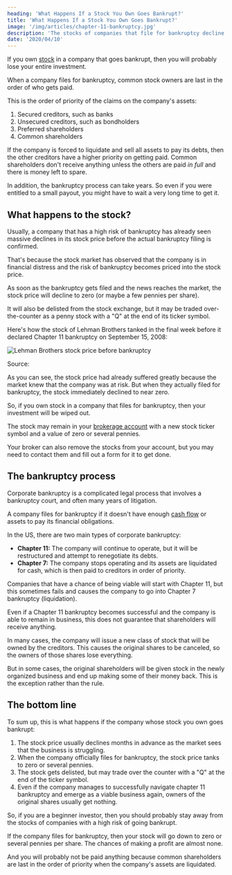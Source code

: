 ```yaml
---
heading: 'What Happens If a Stock You Own Goes Bankrupt?'
title: 'What Happens If a Stock You Own Goes Bankrupt?'
image: '/img/articles/chapter-11-bankruptcy.jpg'
description: 'The stocks of companies that file for bankruptcy decline to zero or several pennies per share. Shareholders usually lose 100% of their investment.'
date: '2020/04/10'
---
```


If you own [stock](/stocks/) in a company that goes bankrupt, then you will probably lose your entire investment.

When a company files for bankruptcy, common stock owners are last in the order of who gets paid.

This is the order of priority of the claims on the company's assets:

1. Secured creditors, such as banks
2. Unsecured creditors, such as bondholders
3. Preferred shareholders
4. Common shareholders

If the company is forced to liquidate and sell all assets to pay its debts, then the other creditors have a higher priority on getting paid. Common shareholders don't receive anything unless the others are paid _in full_ and there is money left to spare.

In addition, the bankruptcy process can take years. So even if you were entitled to a small payout, you might have to wait a very long time to get it.

## What happens to the stock?

Usually, a company that has a high risk of bankruptcy has already seen massive declines in its stock price before the actual bankruptcy filing is confirmed.

That's because the stock market has observed that the company is in financial distress and the risk of bankruptcy becomes priced into the stock price.

As soon as the bankruptcy gets filed and the news reaches the market, the stock price will decline to zero (or maybe a few pennies per share).

It will also be delisted from the stock exchange, but it may be traded over-the-counter as a penny stock with a "Q" at the end of its ticker symbol.

Here's how the stock of Lehman Brothers tanked in the final week before it declared Chapter 11 bankruptcy on September 15, 2008:

<img
	src="/img/articles/lehman-brothers-stock-price-before-bankruptcy.png"
	alt="Lehman Brothers stock price before bankruptcy"
	width={1000}
	height={641}
	loading="lazy"
	className="add-border"
/>

Source: <External url="https://www.marketwatch.com/story/in-lehmans-last-days-merrill-lynch-may-have-allowed-illegal-bets-against-firm-2015-06-02" text="MarketWatch.com" />

As you can see, the stock price had already suffered greatly because the market knew that the company was at risk. But when they actually filed for bankruptcy, the stock immediately declined to near zero.

So, if you own stock in a company that files for bankruptcy, then your investment will be wiped out.

The stock may remain in your [brokerage account](/how-to-buy-stocks-online/) with a new stock ticker symbol and a value of zero or several pennies.

Your broker can also remove the stocks from your account, but you may need to contact them and fill out a form for it to get done.

## The bankruptcy process

Corporate bankruptcy is a complicated legal process that involves a bankruptcy court, and often many years of litigation.

A company files for bankruptcy if it doesn't have enough [cash flow](/term/cash-flow-statement/) or assets to pay its financial obligations.

In the US, there are two main types of corporate bankruptcy:

-  **Chapter 11:** The company will continue to operate, but it will be restructured and attempt to renegotiate its debts.
-  **Chapter 7:** The company stops operating and its assets are liquidated for cash, which is then paid to creditors in order of priority.

Companies that have a chance of being viable will start with Chapter 11, but this sometimes fails and causes the company to go into Chapter 7 bankruptcy (liquidation).

Even if a Chapter 11 bankruptcy becomes successful and the company is able to remain in business, this does not guarantee that shareholders will receive anything.

In many cases, the company will issue a new class of stock that will be owned by the creditors. This causes the original shares to be canceled, so the owners of those shares lose everything.

But in some cases, the original shareholders will be given stock in the newly organized business and end up making some of their money back. This is the exception rather than the rule.

## The bottom line

To sum up, this is what happens if the company whose stock you own goes bankrupt:

1. The stock price usually declines months in advance as the market sees that the business is struggling.
2. When the company officially files for bankruptcy, the stock price tanks to zero or several pennies.
3. The stock gets delisted, but may trade over the counter with a "Q" at the end of the ticker symbol.
4. Even if the company manages to successfully navigate chapter 11 bankruptcy and emerge as a viable business again, owners of the original shares usually get nothing.

So, if you are a beginner investor, then you should probably stay away from the stocks of companies with a high risk of going bankrupt.

If the company files for bankruptcy, then your stock will go down to zero or several pennies per share. The chances of making a profit are almost none.

And you will probably not be paid anything because common shareholders are last in the order of priority when the company's assets are liquidated.
